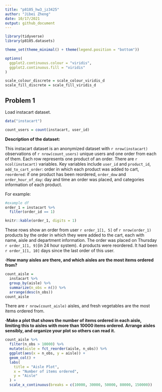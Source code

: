 ```yaml
---
title: "p8105_hw3_jz3425"
author: "Jibei Zheng"
date: 10/17/2021
output: github_document
---
```


```r
library(tidyverse)
library(p8105.datasets)

theme_set(theme_minimal() + theme(legend.position = "bottom"))

options(
  ggplot2.continuous.colour = "viridis",
  ggplot2.continuous.fill = "viridis"
)

scale_colour_discrete = scale_colour_viridis_d
scale_fill_discrete = scale_fill_viridis_d
```

## Problem 1

Load instacart dataset.

```r
data("instacart")

count_users = count(instacart, user_id)
```

__Description of the dataset:__

This instacart dataset is an anonymized dataset with `r nrow(instacart)` observations of `r nrow(count_users)` unique users and one order from each of them. Each row represents one product of an order. There are `r ncol(instacart)` variables. Key variables include `user_id` and `product_id`, `add_to_cart_order`: order in which each product was added to cart, `reordered`: if one product has been reordered, `order_dow` and `order_hour_of_day`: day and time an order was placed, and categories information of each product.


For example:

```r
#example df
order_1 = instacart %>% 
  filter(order_id == 1)

knitr::kable(order_1, digits = 1)
```

These rows show an order from user `r order_1[1, 5]` of `r nrow(order_1)` products by the order in which they were added to the cart, each with name, aisle and department information. The order was placed on Thursday `r order_1[1, 9]`(in 24 hour system). 4 products were reordered. It had been `r order_1[1, 10]` days since the last order of this user. 

__·How many aisles are there, and which aisles are the most items ordered from?__

```r
count_aisle = 
  instacart %>% 
  group_by(aisle) %>% 
  summarize(n_obs = n()) %>% 
  arrange(desc(n_obs))
count_aisle
```

There are `r nrow(count_aisle)` aisles, and fresh vegetables are the most items ordered from.

__·Make a plot that shows the number of items ordered in each aisle, limiting this to aisles with more than 10000 items ordered. Arrange aisles sensibly, and organize your plot so others can read it.__

```r
count_aisle %>% 
  filter(n_obs > 10000) %>% 
  mutate(aisle = fct_reorder(aisle, n_obs)) %>% 
  ggplot(aes(x = n_obs, y = aisle)) +
  geom_col() +
  labs(
    title = "Aisle Plot",
    x = "Number of items ordered",
    y = "Aisle"
  ) +
  scale_x_continuous(breaks = c(10000, 30000, 50000, 80000, 150000))
```

